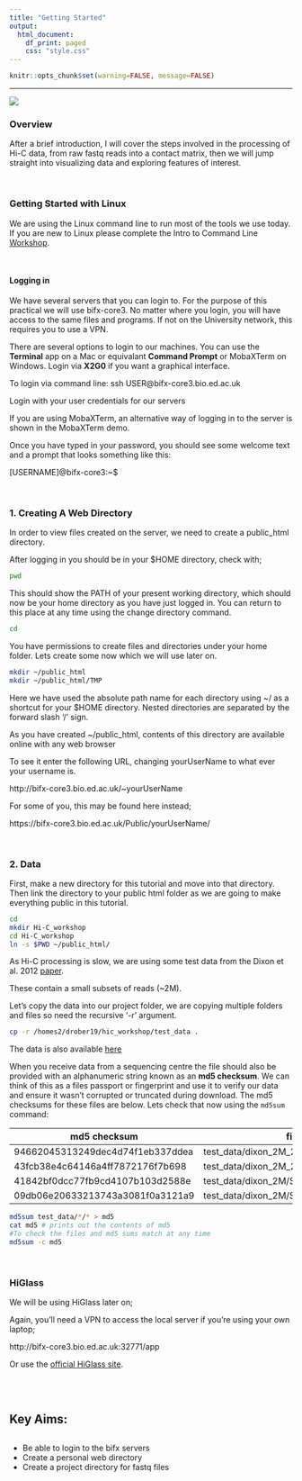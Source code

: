 ```yaml
---
title: "Getting Started"
output: 
  html_document:
    df_print: paged
    css: "style.css"
---
```


<head>
<script src="https://kit.fontawesome.com/ece750edd7.js" crossorigin="anonymous"></script>
</head>


```r
knitr::opts_chunk$set(warning=FALSE, message=FALSE)
```

----

![][header]


### Overview


After a brief introduction, I will cover the steps involved in the processing of Hi-C data, from raw fastq reads into a contact matrix, 
then we will jump straight into visualizing data and exploring features of interest.

<br>

### Getting Started with Linux

We are using the Linux command line to run most of the tools we use today. If you are new to Linux please complete the Intro to Command Line [Workshop](http://bifx-core.bio.ed.ac.uk/hyweldd/training/Bioinformatics_on_the_Command_Line/).

<br>

#### Logging in
We have several servers that you can login to. For the purpose of this practical we will use bifx-core3. No matter where you login, you will have access to the same files and programs. If not on the University network, this requires you to use a VPN.

There are several options to login to our machines. You can use the **Terminal** app on a Mac or equivalant **Command Prompt** or MobaXTerm on Windows. Login via **X2G0** if you want a graphical interface. 

To login via command line: 
ssh USER@bifx-core3.bio.ed.ac.uk

Login with your user credentials for our servers

If you are using MobaXTerm, an alternative way of logging in to the server is shown in the MobaXTerm demo.

Once you have typed in your password, you should see some welcome text and a prompt that looks something like this:

[USERNAME]@bifx-core3:~$

<!--Alternatively you can use **RStudio** which is an environment built for R programming but also gives you access to the command line terminal, your file structure and several other graphical features. 

1. Open this link in a new window: [https://bifx-rstudio.bio.ed.ac.uk/](https://bifx-rstudio.bio.ed.ac.uk/)
2. Login with your user credentials for our servers
3. Familiarise yourself with the different panels and locate the Terminal. -->

<br>

### 1. Creating A Web Directory 

In order to view files created on the server, we need to create a public_html directory.

After logging in you should be in your $HOME directory, check with;
```bash
pwd
```
This should show the PATH of your present working directory, which should now be your home directory as you have just logged in. You can return to this place at any time using the change directory command. 

```bash
cd
```
You have permissions to create files and directories under your home folder. Lets create some now which we will use later on. 

```bash
mkdir ~/public_html
mkdir ~/public_html/TMP
```

Here we have used the absolute path name for each directory using ~/ as a shortcut for your $HOME directory. Nested directories are separated by the forward slash '/' sign. 

As you have created  ~/public_html, contents of this directory are available online with any web browser 

To see it enter the following URL, changing yourUserName to what ever your username is. 

http://bifx-core3.bio.ed.ac.uk/~yourUserName

For some of you, this may be found here instead;

https://bifx-core3.bio.ed.ac.uk/Public/yourUserName/

<br>

### 2. Data

First, make a new directory for this tutorial and move into that directory. Then link the directory to your public html folder as we are going to make everything public in this tutorial.

```bash
cd 
mkdir Hi-C_workshop
cd Hi-C_workshop
ln -s $PWD ~/public_html/
```
As Hi-C processing is slow, we are using some test data from the Dixon et al. 2012 [paper](https://www.ncbi.nlm.nih.gov/pmc/articles/PMC3356448/).

These contain a small subsets of reads (~2M). 

Let's copy the data into our project folder, we are copying multiple folders and files so need the recursive '-r' argument.

```bash
cp -r /homes2/drober19/hic_workshop/test_data .
```

The data is also available [here](http://bifx-core3.bio.ed.ac.uk/Dan/Training/HiC_Workshop/test_data/)

When you receive data from a sequencing centre the file should also be provided with an alphanumeric string known as an **md5 checksum**. We can think of this as a files passport or fingerprint and use it to verify our data and ensure it wasn't corrupted or truncated during download. The md5 checksums for these files are below. Lets check that now using the `md5sum` command:

|md5 checksum|filename|
|------------|--------|
|94662045313249dec4d74f1eb337ddea | test_data/dixon_2M_2/SRR400264_01_R1.fastq|
|43fcb38e4c64146a4ff7872176f7b698 | test_data/dixon_2M_2/SRR400264_01_R2.fastq|
|41842bf0dcc77fb9cd4107b103d2588e | test_data/dixon_2M/SRR400264_00_R1.fastq|
|09db06e20633213743a3081f0a3121a9 | test_data/dixon_2M/SRR400264_00_R2.fastq|

```bash
md5sum test_data/*/* > md5
cat md5 # prints out the contents of md5
#To check the files and md5 sums match at any time
md5sum -c md5 
```
<br>

### HiGlass
We will be using HiGlass later on;

Again, you'll need a VPN to access the local server if you're using your own laptop;

http://bifx-core3.bio.ed.ac.uk:32771/app

Or use the [official HiGlass site](https://higlass.io/app).

<br>
<br>

<div class="key-points">
<h2><i class="fas fa-thumbtack"></i>Key Aims:</h2>
##
 * Be able to login to the bifx servers
 * Create a personal web directory
 * Create a project directory for fastq files
</div>
<br>


[header]: images/header.png ""